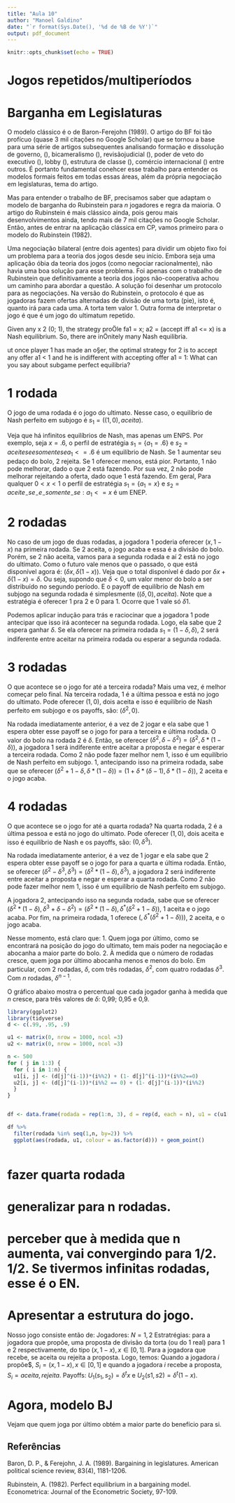 ```yaml
---
title: "Aula 10"
author: "Manoel Galdino"
date: "`r format(Sys.Date(), '%d de %B de %Y')`"
output: pdf_document
---
```


```r
knitr::opts_chunk$set(echo = TRUE)
```

# Jogos repetidos/multiperíodos

# Barganha em Legislaturas

O modelo clássico é o de Baron-Ferejohn (1989).  O artigo do BF foi tão profícuo (quase 3 mil citações no Google Scholar) que se tornou a base para uma série de artigos subsequentes analisando formação e dissolução de governo,   (), bicameralismo (), revisãojudicial (), poder de veto do executivo (), lobby (), estrutura de classe (), comércio internacional () entre outros.  É portanto fundamental conehcer esse trabalho para entender os modelos formais feitos em todas essas áreas, além da própria negociação em legislaturas, tema do artigo.

Mas para entender o trabalho de BF, precisamos saber que adaptam o modelo de barganha do Rubinstein para $n$ jogadores e regra da maioria. O artigo do Rubinstein é mais clássico ainda, pois gerou mais desenvolvimentos ainda, tendo mais de 7 mil citações no Google Scholar. Então, antes de entrar na aplicação clássica em CP, vamos primeiro para o modelo do Rubinstein (1982). 

Uma negociação bilateral (entre dois agentes) para dividir um objeto fixo foi um problema para a teoria dos jogos desde seu início. Embora seja uma aplicação óbia da teoria dos jogos (como negociar racionalmente), não havia uma boa solução para esse problema. Foi apenas com o trabalho de Rubinstein que definitivamente a teoria dos jogos não-cooperativa achou um caminho para abordar a questão. A solução foi desenhar um protocolo para as negociações. Na versão do Rubinstein, o protocolo é que as jogadoras fazem ofertas alternadas de divisão de uma torta (pie), isto é, quanto irá para cada uma. A torta tem valor 1. Outra forma de interpretar o jogo é que é um jogo do ultimatum repetido.


Given any x 2 (0; 1), the strategy proÖle fa1 = x; a2 = (accept iff a1 <= x)
is a Nash equilibrium. So, there are inÖnitely many Nash equilibria.

ut once player 1 has made an o§er, the optimal strategy for 2 is to accept
any offer a1 < 1 and he is indifferent with accepting offer a1 = 1:
 What can you say about subgame perfect equilibria?

# 1 rodada
O jogo de uma rodada é o jogo do ultimato. Nesse caso, o equilíbrio de Nash perfeito em subjogo é $s_1 = ((1, 0), aceita)$.

Veja que há infinitos equilíbrios de Nash, mas apenas um ENPS. Por exemplo, seja $x = .6$, o perfil de estratégia $s_1  = \{a_1 = .6\}$ e $s_2 = aceite se e somente se a_1 <= .6$ é um equilíbrio de Nash. Se 1 aumentar seu pedaço do bolo, 2 rejeita. Se 1 oferecer menos, está pior. Portanto, 1 não pode melhorar, dado o que 2 está fazendo. Por sua vez, 2 não pode melhorar rejeitando a oferta, dado oque 1 está fazendo. Em geral, Para qualquer $0 < x < 1$ o perfil de estratégia $s_1  = \{a_1 = x\}$ e $s_2 = aceite_-se_-e_-somente_-se: a_1 <= x$ é um ENEP.

# 2 rodadas

No caso de um jogo de duas rodadas, a jogadora 1 poderia oferecer $(x, 1 - x)$ na primeira rodada. Se 2 aceita, o jogo acaba e essa é a divisão do bolo. Porém, se 2 não aceita, vamos para a segunda rodada e aí 2 está no jogo do ultimato. Como o futuro vale menos que o passado, o que está disponível agora é: $(\delta x, \delta (1-x))$. Veja que o total disponível é dado por $\delta x + \delta (1-x) =  \delta$. Ou seja, supondo que $\delta < 0$, um valor menor do bolo a ser distribuído no segundo período. E o payoff de equilíbrio de Nash em subjogo na segunda rodada é simplesmente $((\delta, 0), aceita)$. Note que a estratégia é oferecer $1$ pra 2 e 0 para 1. Ocorre que $1$ vale só $\delta 1$. 

Podemos aplicar indução para trás e raciocinar que a jogadora 1 pode antecipar que isso irá acontecer na segunda rodada. Logo, ela sabe que 2 espera ganhar $\delta$. Se ela oferecer na primeira rodada $s_1 = (1 - \delta , \delta)$, 2 será indiferente entre aceitar na primeira rodada ou esperar a segunda rodada. 

# 3 rodadas
O que acontece se o jogo for até a terceira rodada? Mais uma vez, é melhor começar pelo final. Na terceira rodada, 1 é a última pessoa e está no jogo do ultimato. Pode oferecer $(1,0)$, dois aceita e isso é equilíbrio de Nash perfeito em subjogo e os payoffs, são: $(\delta^2,0)$.

Na rodada imediatamente anterior, é a vez de 2 jogar e ela sabe que 1 espera obter esse payoff se o jogo for para a terceira e última rodada. O valor do bolo na rodada 2 é $\delta$. Então, se oferecer $(\delta^2, \delta - \delta^2) = (\delta^2, \delta*(1 - \delta))$, a jogadora 1 será indiferente entre aceitar a proposta e negar e esperar a terceira rodada. Como 2 não pode fazer melhor nem 1, isso é um equilíbrio de Nash perfeito em subjogo. 1, antecipando isso na primeira rodada, sabe que se oferecer $(\delta^2 + 1 - \delta, \delta*(1 - \delta)) = (1 + \delta*(\delta - 1), \delta*(1 - \delta))$, 2 aceita e o jogo acaba.

# 4 rodadas
O que acontece se o jogo for até a quarta rodada? Na quarta rodada, 2 é a última pessoa e está no jogo do ultimato. Pode oferecer $(1,0)$, dois aceita e isso é equilíbrio de Nash e os payoffs, são: $(0 , \delta^3)$. 

Na rodada imediatamente anterior, é a vez de 1 jogar e ela sabe que 2 espera obter esse payoff se o jogo for para a quarta e última rodada. Então, se oferecer $(\delta^2 - \delta^3, \delta^3) = (\delta^2*(1 - \delta), \delta^3)$, a jogadora 2 será indiferente entre aceitar a proposta e negar e esperar a quarta rodada. Como 2 não pode fazer melhor nem 1, isso é um equilíbrio de Nash perfeito em subjogo.

A jogadora 2, antecipando isso na segunda rodada, sabe que se oferecer $(\delta^2*(1 - \delta),\delta^3 + \delta - \delta^2) = (\delta^2*(1 - \delta), \delta^*(\delta^2 + 1 - \delta))$, 1 aceita e o jogo acaba. Por fim, na primeira rodada, 1 oferece $(,\delta^*(\delta^2 + 1 - \delta)))$, 2 aceita, e o jogo acaba.

Nesse momento, está claro que:
1. Quem joga por último, como se encontrará na posição do jogo do ultimato, tem mais poder na negociação e abocanha a maior parte do bolo.
2. À medida que o número de rodadas cresce, quem joga por último abocanha menos e menos do bolo. Em particular, com 2 rodadas, $\delta$, com três rodadas, $\delta^2$, com quatro rodadas $\delta^3$. Com $n$ rodadas, $\delta^{n-1}$.

O gráfico abaixo mostra o percentual que cada jogador ganha à medida que $n$ cresce, para três valores de $\delta$: 0,99; 0,95 e 0,9.

```r
library(ggplot2)
library(tidyverse)
d <- c(.99, .95, .9)

u1 <- matrix(0, nrow = 1000, ncol =3)
u2 <- matrix(0, nrow = 1000, ncol =3)

n <- 500
for ( j in 1:3) {
  for ( i in 1:n) {
  u1[i, j] <- (d[j]^(i-1))*(i%%2) + (1- d[j]^(i-1))*(i%%2==0)
  u2[i, j] <- (d[j]^(i-1))*(i%%2 == 0) + (1- d[j]^(i-1))*(i%%2)
  }
}


df <- data.frame(rodada = rep(1:n, 3), d = rep(d, each = n), u1 = c(u1[, 1], u1[, 2], u1[, 3] ), u2 = c(u2[, 1], u2[, 2], u2[, 3]))

df %>%
  filter(rodada %in% seq(1,n, by=2)) %>%
  ggplot(aes(rodada, u1, colour = as.factor(d))) + geom_point()
  

```

# fazer quarta rodada
# generalizar para n rodadas.

# perceber que à medida que n aumenta, vai convergindo para 1/2. 1/2. Se tivermos infinitas rodadas, esse é o EN.

# Apresentar a estrutura do jogo.
Nosso jogo consiste então de:
Jogadores: $N = {1,2}$
Estratrégias: para a jogadora que propõe, uma proposta de divisão da torta (ou do 1 real) para 1 e 2 respectivamente, do tipo $(x, 1-x), x \in [0,1]$. Para a jogadora que recebe, se aceita ou rejeita a proposta.
Logo, temos: Quando a jogadora $i$ propõe$, $S_i = (x, 1-x), x \in [0,1]$ e quando a jogadora $i$ recebe a proposta, $S_i = {aceita, rejeita}$.
Payoffs: $U_1(s_1, s_2) = \delta^t x$ e $U_2(s1, s2) = \delta^t (1-x)$.

# Agora, modelo BJ



Vejam que quem joga por último obtém a maior parte do benefício para si.

## Referências

Baron, D. P., & Ferejohn, J. A. (1989). Bargaining in legislatures. American political science review, 83(4), 1181-1206.

Rubinstein, A. (1982). Perfect equilibrium in a bargaining model. Econometrica: Journal of the Econometric Society, 97-109.



